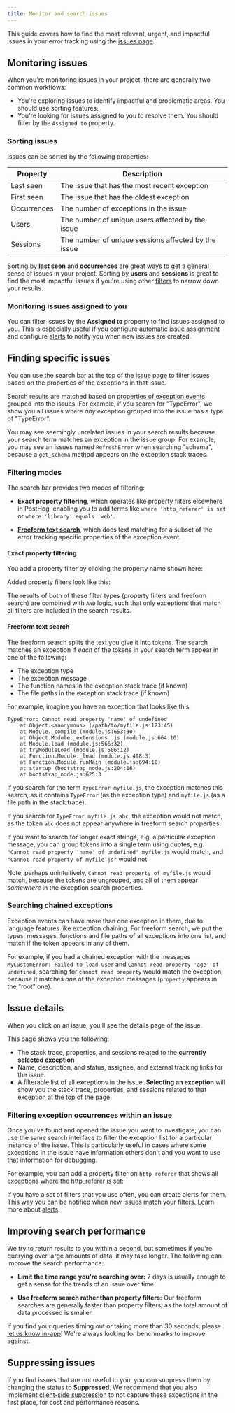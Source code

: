 ```yaml
---
title: Monitor and search issues
---
```


This guide covers how to find the most relevant, urgent, and impactful issues in your error tracking using the [issues page](https://app.posthog.com/error_tracking).

## Monitoring issues

When you're monitoring issues in your project, there are generally two common workflows:

- You're exploring issues to identify impactful and problematic areas. You should use sorting features.
- You're looking for issues assigned to you to resolve them. You should filter by the `Assigned to` property.

### Sorting issues 

Issues can be sorted by the following properties:

| Property | Description |
| --- | --- |
| Last seen | The issue that has the most recent exception |
| First seen | The issue that has the oldest exception |
| Occurrences | The number of exceptions in the issue |
| Users | The number of unique users affected by the issue |
| Sessions | The number of unique sessions affected by the issue |

Sorting by **last seen** and **occurrences** are great ways to get a general sense of issues in your project. Sorting by **users** and **sessions** is great to find the most impactful issues if you're using other [filters](#finding-specific-issues) to narrow down your results.

### Monitoring issues assigned to you

You can filter issues by the **Assigned to** property to find issues assigned to you. This is especially useful if you configure [automatic issue assignment](/docs/error-tracking/assigning-issues) and configure [alerts](/docs/error-tracking/alerts) to notify you when new issues are created.

## Finding specific issues

You can use the search bar at the top of the [issue page](https://app.posthog.com/error_tracking) to filter issues based on the properties of the exceptions in that issue.

Search results are matched based on [properties of exception events](/docs/error-tracking/issues-and-exceptions) grouped into the issues. For example, if you search for "TypeError", we show you all issues where *any* exception grouped into the issue has a type of "TypeError".


<CalloutBox icon="IconInfo" title="Unrelated results" type="info">

You may see seemingly unrelated issues in your search results because your search term matches an exception in the issue group. For example, you may see an issues named `RefreshError` when searching "schema", because a `get_schema` method appears on the exception stack traces.

</CalloutBox>

### Filtering modes

The search bar provides two modes of filtering:

- **Exact property filtering**, which operates like property filters elsewhere in PostHog, enabling you to add terms like `where 'http_referer' is set` or `where 'library' equals 'web'`.

- [**Freeform text search**](#freeform-text-search), which does text matching for a subset of the error tracking specific properties of the exception event.

#### Exact property filtering

You add a property filter by clicking the property name shown here:

<ProductScreenshot
    imageLight="https://res.cloudinary.com/dmukukwp6/image/upload/filtering_issues_light_2b2dd25208.png"
    imageDark="https://res.cloudinary.com/dmukukwp6/image/upload/filtering_issues_dark_17d1e67da6.png"
    alt="Adding a property to the property filter"
    classes="rounded"
/>

Added property filters look like this:

<ProductScreenshot
  imageLight="https://res.cloudinary.com/dmukukwp6/image/upload/added_property_filter_1e823a16e9.png"
  imageDark="https://res.cloudinary.com/dmukukwp6/image/upload/property_filter_added_dark_2d4c065baa.png"
  alt="Search bar with property filter"
  classes="rounded"
/>

The results of both of these filter types (property filters and freeform search) are combined with `AND` logic, such that only exceptions that match all filters are included in the search results.

#### Freeform text search

The freeform search splits the text you give it into tokens. The search matches an exception if *each* of the tokens in your search term appear in one of the following:
- The exception type
- The exception message
- The function names in the exception stack trace (if known)
- The file paths in the exception stack trace (if known)

For example, imagine you have an exception that looks like this:

```
TypeError: Cannot read property 'name' of undefined
    at Object.<anonymous> (/path/to/myfile.js:123:45)
    at Module._compile (module.js:653:30)
    at Object.Module._extensions..js (module.js:664:10)
    at Module.load (module.js:566:32)
    at tryModuleLoad (module.js:506:12)
    at Function.Module._load (module.js:498:3)
    at Function.Module.runMain (module.js:694:10)
    at startup (bootstrap_node.js:204:16)
    at bootstrap_node.js:625:3
```

If you search for the term `TypeError myfile.js`, the exception matches this search, as it contains `TypeError` (as the exception type) and `myfile.js` (as a file path in the stack trace). 

If you search for `TypeError myfile.js abc`, the exception would not match, as the token `abc` does not appear anywhere in freeform search properties. 

If you want to search for longer exact strings, e.g. a particular exception message, you can group tokens into a single term using quotes, e.g. `"Cannot read property 'name' of undefined" myfile.js` would match, and `"Cannot read property of myfile.js"` would not. 

Note, perhaps unintuitively, `Cannot read property of myfile.js` would match, because the tokens are ungrouped, and all of them appear *somewhere* in the exception search properties.

### Searching chained exceptions

Exception events can have more than one exception in them, due to language features like exception chaining. For freeform search, we put the types, messages, functions and file paths of all exceptions into one list, and match if the token appears in any of them. 

For example, if you had a chained exception with the messages `MyCustomError: Failed to load user` and `Cannot read property 'age' of undefined`, searching for `cannot read property` would match the exception, because it matches *one* of the exception messages (`property` appears in the "root" one).

## Issue details

When you click on an issue, you'll see the details page of the issue. 

This page shows you the following:
- The stack trace, properties, and sessions related to the **currently selected exception**
- Name, description, and status, assignee, and external tracking links for the issue.
- A filterable list of all exceptions in the issue. **Selecting an exception** will show you the stack trace, properties, and sessions related to that exception at the top of the page.

<ProductScreenshot
  imageLight="https://res.cloudinary.com/dmukukwp6/image/upload/issue_exception_no_filter_light_405a3332d7.png"
  imageDark="https://res.cloudinary.com/dmukukwp6/image/upload/issue_exception_no_filter_dark_dfce08c4b0.png"
  alt="An issue, with an unfiltered exception list"
  classes="rounded"
/>

### Filtering exception occurrences within an issue

Once you've found and opened the issue you want to investigate, you can use the same search interface to filter the exception list for a particular instance of the issue. This is particularly useful in cases where some exceptions in the issue have information others don't and you want to use that information for debugging.

For example, you can add a property filter on `http_referer` that shows all exceptions where the http_referer is set:

<ProductScreenshot
  imageLight="https://res.cloudinary.com/dmukukwp6/image/upload/issue_exception_with_filter_light_0fc6e1cb2d.png"
  imageDark="https://res.cloudinary.com/dmukukwp6/image/upload/issue_exception_with_filter_dark_bf74dca1d9.png"
  alt="An issue, with a filtered exception list"
  classes="rounded"
/>

<CalloutBox icon="IconInfo" title="Alerts" type="info">

If you have a set of filters that you use often, you can create alerts for them. This way you can be notified when new issues match your filters. Learn more about [alerts](/docs/error-tracking/alerts).

</CalloutBox>

## Improving search performance

We try to return results to you within a second, but sometimes if you're querying over large amounts of data, it may take longer. The following can improve the search performance:

- **Limit the time range you're searching over:** 7 days is usually enough to get a sense for the trends of an issue over time.

- **Use freeform search rather than property filters:** Our freeform searches are generally faster than property filters, as the total amount of data processed is smaller.

If you find your queries timing out or taking more than 30 seconds, please [let us know in-app](https://app.posthog.com/#panel=support%3Afeedback%3Aerror_tracking%3Alow%3Atrue)! We're always looking for benchmarks to improve against.

## Suppressing issues

If you find issues that are not useful to you, you can suppress them by changing the status to **Suppressed**. We recommend that you also implement [client-side suppression](/docs/error-tracking/capture#suppressing-exceptions) to not capture these exceptions in the first place, for cost and performance reasons. 